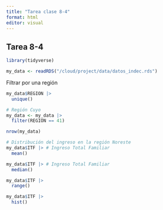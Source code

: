 ```yaml
---
title: "Tarea clase 8-4"
format: html
editor: visual
---
```


## Tarea 8-4

```r
library(tidyverse)
```

```r
my_data <- readRDS("/cloud/project/data/datos_indec.rds")
```

Filtrar por una región

```r
my_data$REGION |> 
  unique()
```

```r
# Región Cuyo 
my_data <- my_data |>
  filter(REGION == 41)
```

```r
nrow(my_data)
```

```r
# Distribución del ingreso en la región Noreste
my_data$ITF |> # Ingreso Total Familiar
  mean()
```

```r
my_data$ITF |> # Ingreso Total Familiar
  median()
```

```r
my_data$ITF |> 
  range()
```

```r
my_data$ITF |> 
  hist()
```
